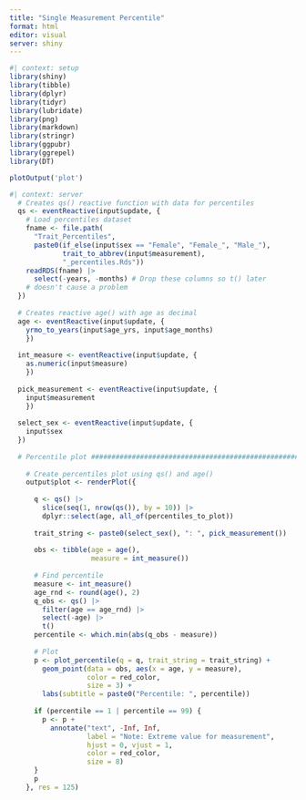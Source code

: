 ```yaml
---
title: "Single Measurement Percentile"
format: html
editor: visual
server: shiny
---
```


```r
#| context: setup
library(shiny)
library(tibble)
library(dplyr)
library(tidyr)
library(lubridate)
library(png)
library(markdown)
library(stringr)
library(ggpubr)
library(ggrepel)
library(DT)
```

```r
plotOutput('plot')
```

```r
#| context: server
  # Creates qs() reactive function with data for percentiles
  qs <- eventReactive(input$update, {
    # Load percentiles dataset
    fname <- file.path(
      "Trait_Percentiles",
      paste0(if_else(input$sex == "Female", "Female_", "Male_"),
             trait_to_abbrev(input$measurement),
             "_percentiles.Rds"))
    readRDS(fname) |> 
      select(-years, -months) # Drop these columns so t() later
    # doesn't cause a problem
  })
  
  # Creates reactive age() with age as decimal
  age <- eventReactive(input$update, {
    yrmo_to_years(input$age_yrs, input$age_months)
    })
  
  int_measure <- eventReactive(input$update, {
    as.numeric(input$measure)
    })
  
  pick_measurement <- eventReactive(input$update, {
    input$measurement
    })
  
  select_sex <- eventReactive(input$update, {
    input$sex
  })
  
  # Percentile plot ##########################################################
  
    # Create percentiles plot using qs() and age()
    output$plot <- renderPlot({
      
      q <- qs() |> 
        slice(seq(1, nrow(qs()), by = 10)) |> 
        dplyr::select(age, all_of(percentiles_to_plot))
      
      trait_string <- paste0(select_sex(), ": ", pick_measurement())
      
      obs <- tibble(age = age(),
                    measure = int_measure())
      
      # Find percentile
      measure <- int_measure()
      age_rnd <- round(age(), 2)
      q_obs <- qs() |> 
        filter(age == age_rnd) |> 
        select(-age) |> 
        t()
      percentile <- which.min(abs(q_obs - measure))
      
      # Plot
      p <- plot_percentile(q = q, trait_string = trait_string) +
        geom_point(data = obs, aes(x = age, y = measure),
                   color = red_color,
                   size = 3) +
        labs(subtitle = paste0("Percentile: ", percentile))
      
      if (percentile == 1 | percentile == 99) {
        p <- p +
          annotate("text", -Inf, Inf,
                   label = "Note: Extreme value for measurement",
                   hjust = 0, vjust = 1,
                   color = red_color,
                   size = 8)
      }
      p
    }, res = 125)
```